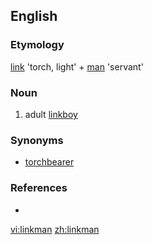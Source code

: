 ==English==

===Etymology===
[[link]] 'torch, light' + [[man]] 'servant'

===Noun===
{{en-noun|linkmen}} 

# adult [[linkboy]]

===Synonyms===
* [[torchbearer]]

===References===
* {{R:Websters}}

[[vi:linkman]]
[[zh:linkman]]